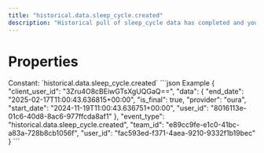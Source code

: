 ```yaml
---
title: "historical.data.sleep_cycle.created"
description: "Historical pull of sleep_cycle data has completed and you can now pull data for this resource."
---
```

# Properties
<ResponseField name="event_type" type="const string" required="true">
Constant: `historical.data.sleep_cycle.created`
</ResponseField>
<ResponseField name="team_id" type="string" required="true">
</ResponseField>
<ResponseField name="user_id" type="string" required="true">
</ResponseField>
<ResponseField name="client_user_id" type="string" required="true">
</ResponseField>
<ResponseField name="data" type="HistoricalDataCreated" required="true">
<Expandable title="HistoricalDataCreated" defaultOpen="true">
<ResponseField name="user_id" type="string" required="true">
</ResponseField>
<ResponseField name="start_date" type="string" required="true">
</ResponseField>
<ResponseField name="end_date" type="string" required="true">
</ResponseField>
<ResponseField name="is_final" type="boolean" required="true">
</ResponseField>
<ResponseField name="provider" type="string" required="true">
</ResponseField>
</Expandable>
</ResponseField>
<ResponseExample>
```json Example
{
  "client_user_id": "3Zru4O8cBEiwGTsXgUQGaQ==",
  "data": {
    "end_date": "2025-02-17T11:00:43.636815+00:00",
    "is_final": true,
    "provider": "oura",
    "start_date": "2024-11-19T11:00:43.636751+00:00",
    "user_id": "8016113e-01c6-40d8-8ac6-977ffcda8af1"
  },
  "event_type": "historical.data.sleep_cycle.created",
  "team_id": "e89cc9fe-e1c0-41bc-a83a-728b8cb1056f",
  "user_id": "fac593ed-f371-4aea-9210-9332f1b19bec"
}
```
</ResponseExample>
